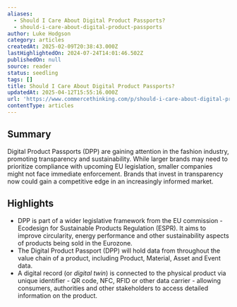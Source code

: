 ```yaml
---
aliases:
  - Should I Care About Digital Product Passports?
  - should-i-care-about-digital-product-passports
author: Luke Hodgson
category: articles
createdAt: 2025-02-09T20:38:43.000Z
lastHighlightedOn: 2024-07-24T14:01:46.502Z
publishedOn: null
source: reader
status: seedling
tags: []
title: Should I Care About Digital Product Passports?
updatedAt: 2025-04-12T15:55:16.000Z
url: 'https://www.commercethinking.com/p/should-i-care-about-digital-product'
contentType: articles
---
```

## Summary

Digital Product Passports (DPP) are gaining attention in the fashion industry, promoting transparency and sustainability. While larger brands may need to prioritize compliance with upcoming EU legislation, smaller companies might not face immediate enforcement. Brands that invest in transparency now could gain a competitive edge in an increasingly informed market.

## Highlights

- DPP is part of a wider legislative framework from the EU commission - Ecodesign for Sustainable Products Regulation (ESPR). It aims to improve circularity, energy performance and other sustainability aspects of products being sold in the Eurozone.
- The Digital Product Passport (DPP) will hold data from throughout the value chain of a product, including Product, Material, Asset and Event data.
- A digital record (or _digital twin_) is connected to the physical product via unique identifier - QR code, NFC, RFID or other data carrier - allowing consumers, authorities and other stakeholders to access detailed information on the product.
